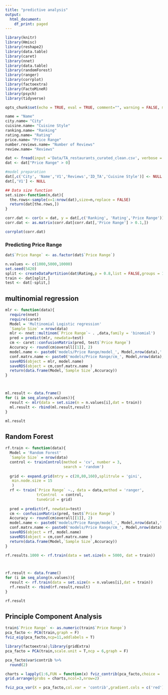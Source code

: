 ```yaml
---
title: "predictive analysis"
output:
  html_document:
    df_print: paged
---
```



```r
library(knitr)
library(Hmisc)
library(reshape2)
library(data.table)
library(caret)
library(nnet)
library(data.table)
library(randomForest)
library(ranger)
library(corrplot)
library(factoextra)
library(FactoMineR)
library(psych)
library(tidyverse)
```

```r
opts_chunk$set(echo = TRUE, eval = TRUE, comment="", warning = FALSE, message = FALSE, tidy.opts=list(width.cutoff=55), tidy = TRUE)

```

```r
name = "Name"
city.name= "City"
cuisine.name= "Cuisine Style"
ranking.name= "Ranking"
rating.name= "Rating"
price.name= "Price Range"
number.reviews.name= "Number of Reviews"
review.name= "Reviews"

```

```r
dat <- fread(input ='Data/TA_restaurants_curated_clean.csv', verbose = FALSE)
dat <- dat["Price Range" > 0]

#model preparation
dat[,c('City', 'Name','V1','Reviews','ID_TA','Cuisine Style')] <- NULL
dat[,'V1'] <- NULL

```

```r
## Data size function
set.size<-function(n,dat){
  the.rows<-sample(x=1:nrow(dat),size=n,replace = FALSE)
  return(dat[the.rows,])
}

```


```r
corr.dat <- cor(x = dat, y = dat[,c('Ranking', 'Rating','Price Range')])
corr.dat <- as.matrix(corr.dat[corr.dat[,'Price Range'] > 0.1,])

corrplot(corr.dat)
```


### Predicting Price Range

```r

dat$`Price Range` <- as.factor(dat$`Price Range`)

n.values <- c(1000,5000,10000)
set.seed(5420)
split <- createDataPartition(dat$Rating,p = 0.8,list = FALSE,groups = 100)
train <- dat[split,]
test <- dat[-split,]

```


## multinomial regression 
```r

mlr <- function(data){ 
  require(nnet)
  require(caret)
  Model = 'Multinomial Logistic regression'
  `Sample Size` = nrow(data)
  mlr <- nnet::multinom(`Price Range`~ . ,data,family = 'binomial')
  pred = predict(mlr, newdata=test)
  cm <- caret::confusionMatrix(pred, test$`Price Range`)
  Accuracy <- round(cm$overall[[1]], 2)
  model.name <- paste0('models/Price Range/model_', Model,nrow(data),'.rda')
  conf.matrx.name <- paste0('models/Price Range/cm_', Model,nrow(data),'.rda')
  saveRDS(object = mlr, model.name)
  saveRDS(object = cm,conf.matrx.name )
  return(data.frame(Model,`Sample Size`,Accuracy))
}



ml.result <- data.frame()
for (i in seq_along(n.values)){
  result <- mlr(data = set.size(n = n.values[i],dat = train))
  ml.result <- rbind(ml.result,result)
}

ml.result
```


## Random Forest

```r

rf.train <- function(data){ 
  Model = 'Random Forest'
  `Sample Size` = nrow(data)
  control <- trainControl(method = 'cv', number = 3,
                          search = 'random')
  
  grid <- expand.grid(mtry = c(20,80,160),splitrule = 'gini',
   min.node.size = 15
   )
  rf <- train(`Price Range` ~., data = data,method = 'ranger',
              trControl  = control, 
              tuneGrid = grid)
  
  pred = predict(rf, newdata=test)
  cm <- confusionMatrix(pred, test$`Price Range`)
  Accuracy <- round(cm$overall[[1]], 2)
  model.name <- paste0('models/Price Range/model_', Model,nrow(data),'.rda')
  conf.matrx.name <- paste0('models/Price Range/cm_', Model,nrow(data),'.rda')
  saveRDS(object = rf, model.name)
  saveRDS(object = cm,conf.matrx.name )
  return(data.frame(Model,`Sample Size`,Accuracy))
}

rf.results.1000 <- rf.train(data = set.size(n = 5000, dat = train))



rf.result <- data.frame()
for (i in seq_along(n.values)){
  result <- rf.train(data = set.size(n = n.values[i],dat = train))
  rf.result <- rbind(rf.result,result)
}

rf.result
```


## Principle Component Analysis 

```r
train$`Price Range` <- as.numeric(train$`Price Range`)
pca_facto <- PCA(train,graph = F)
fviz_eig(pca_facto,ncp=11,addlabels = T)

```


```r

library(factoextra);library(gridExtra)
pca_facto = PCA(train,scale.unit = T,ncp = 6,graph = F)

pca_facto$var$contrib %>%
  round(2)
```

```r
charts = lapply(1:6,FUN = function(x) fviz_contrib(pca_facto,choice = 'var',axes = x,title=paste('Dim',x)))
grid.arrange(grobs = charts,ncol=3,nrow=2)
```

```r
fviz_pca_var(X = pca_facto,col.var = 'contrib',gradient.cols = c('red'),col.circle = 'steelblue',repel = T)
```



